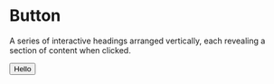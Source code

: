 # Button

A series of interactive headings arranged vertically, each revealing a section of content when clicked.



<Button>Hello</Button>
